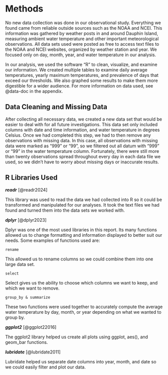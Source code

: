 # Methods

No new data collection was done in our observational study. Everything we found came from reliable outside sources such as the NOAA and NCEI. This information was gathered by weather posts in and around Dauphin Island, measuring ambient water temperature and other important meteorological observations. All data sets used were posted as free to access text files to the NOAA and NCEI websites, organized by weather station and year. We focused only on day, month, year, and water temperature in our analysis.

In our analysis, we used the software "R" to clean, visualize, and examine our information. We created multiple tables to examine daily average temperatures, yearly maximum temperatures, and prevalence of days that exceed our thresholds. We also graphed some results to make them more digestible for a wider audience. For more information on data used, see @data-doc in the appendix.

## Data Cleaning and Missing Data

After collecting all necessary data, we created a new data set that would be easier to deal with for all future investigations. This data set only included columns with date and time information, and water temperature in degrees Celsius. Once we had completed this step, we had to then remove any observations with missing data. In this case, all observations with missing data were marked as "999" or "99", so we filtered out all datum with "999" or "99" in the water temperature column. Fortunately, there were still more than twenty observations spread throughout every day in each data file we used, so we didn't have to worry about missing days or inaccurate results.

## R Libraries Used

***readr*** [@readr2024]

This library was used to read the data we had collected into R so it could be transformed and manipulated for our analyses. It took the text files we had found and turned them into the data sets we worked with.

***dplyr*** [@dplyr2023]

Dplyr was one of the most used libraries in this report. Its many functions allowed us to change formatting and information displayed to better suit our needs. Some examples of functions used are:

`rename`

This allowed us to rename columns so we could combine them into one large data set.

`select`

Select gives us the ability to choose which columns we want to keep, and which we want to remove.

`group_by & summarize`

These two functions were used together to accurately compute the average water temperature by day, month, or year depending on what we wanted to group by.

***ggplot2*** [@ggplot22016]

The ggplot2 library helped us create all plots using ggplot, aes(), and geom_bar functions.

***lubridate*** [@lubridate2011]

Lubridate helped us separate date columns into year, month, and date so we could easily filter and plot our data.
